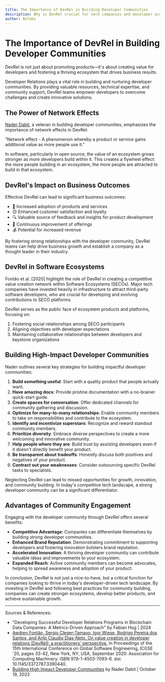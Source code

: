 ```yaml
---
title: The Importance of DevRel in Building Developer Communities
description: Why is DevRel crucial for tech companies and developer ecosystems?
author: 0xfabs
---
```


# The Importance of DevRel in Building Developer Communities

<Callout>
  DevRel is not just about promoting products—it's about creating value for developers and fostering a thriving ecosystem that drives business results.
</Callout>

Developer Relations plays a vital role in building and nurturing developer communities. By providing valuable resources, technical expertise, and community support, DevRel teams empower developers to overcome challenges and create innovative solutions.

## The Power of Network Effects

[Nader Dabit](https://x.com/dabit3/), a veteran in building developer communities, emphasizes the importance of network effects in DevRel:

<Callout type="info">
  "Network effect - A phenomenon whereby a product or service gains additional value as more people use it."
</Callout>

In software, particularly in open source, the value of an ecosystem grows stronger as more developers build within it. This creates a flywheel effect: the more people building in an ecosystem, the more people are attracted to build in that ecosystem.

## DevRel's Impact on Business Outcomes

Effective DevRel can lead to significant business outcomes:

- 🚀 Increased adoption of products and services
- 😊 Enhanced customer satisfaction and loyalty
- 🔍 Valuable source of feedback and insights for product development
- 🔄 Continuous improvement of offerings
- 💰 Potential for increased revenue

<Callout>
  By fostering strong relationships with the developer community, DevRel teams can help drive business growth and establish a company as a thought leader in their industry.
</Callout>

## DevRel in Software Ecosystems

Fontão et al. [2020] highlight the role of DevRel in creating a competitive value creation network within Software Ecosystems (SECOs). Major tech companies have invested heavily in infrastructure to attract third-party software developers, who are crucial for developing and evolving contributions to SECO platforms.

DevRel serves as the public face of ecosystem products and platforms, focusing on:

1. Fostering social relationships among SECO participants
2. Aligning objectives with developer expectations
3. Maintaining collaborative relationships between developers and keystone organizations

## Building High-Impact Developer Communities

Nader outlines several key strategies for building impactful developer communities:

1. **Build something useful**: Start with a quality product that people actually want.
2. **Have amazing docs**: Provide pristine documentation with a no-brainer quick-start guide.
3. **Create spaces for conversation**: Offer dedicated channels for community gathering and discussion.
4. **Optimize for many-to-many relationships**: Enable community members to take on responsibilities and contribute to the ecosystem.
5. **Identify and incentivize superstars**: Recognize and reward standout community members.
6. **Prioritize diversity**: Embrace diverse perspectives to create a more welcoming and innovative community.
7. **Help people where they are**: Build trust by assisting developers even if it doesn't directly benefit your product.
8. **Be transparent about tradeoffs**: Honestly discuss both positives and negatives of your product.
9. **Contract out your weaknesses**: Consider outsourcing specific DevRel tasks to specialists.

<Callout type="warn">
  Neglecting DevRel can lead to missed opportunities for growth, innovation, and community building. In today's competitive tech landscape, a strong developer community can be a significant differentiator.
</Callout>

## Advantages of Community Engagement

Engaging with the developer community through DevRel offers several benefits:

- **Competitive Advantage**: Companies can differentiate themselves by building strong developer communities.
- **Enhanced Brand Reputation**: Demonstrating commitment to supporting developers and fostering innovation bolsters brand reputation.
- **Accelerated Innovation**: A thriving developer community can contribute valuable ideas and improvements to your ecosystem.
- **Expanded Reach**: Active community members can become advocates, helping to spread awareness and adoption of your product.

In conclusion, DevRel is not just a nice-to-have, but a critical function for companies looking to thrive in today's developer-driven tech landscape. By investing in DevRel and following best practices for community building, companies can create stronger ecosystems, develop better products, and achieve sustainable growth.

---

Sources & References:
- "Developing Successful Developer Relations Programs in Blockchain Data Companies: A Metrics-Driven Approach" by Fabian Hug | 2024
- [Awdren Fontão, Sergio Cleger-Tamayo, Igor Wiese, Rodrigo Pereira dos Santos, and Arilo Claudio Dias-Neto. On value creation in developer relations (DevRel): a practitioners' perspective.](https://doi.org/10.1145/3372787.3390440) In Proceedings of the 15th International Conference on Global Software Engineering, ICGSE '20, pages 33-42, New York, NY, USA, September 2020. Association for Computing Machinery. ISBN 978-1-4503-7093-6. doi: 10.1145/3372787.3390440.
- [Building High Impact Developer Communities](https://nader.substack.com/p/building-high-impact-developer-communities) by Nader Dabit | October 19, 2022
